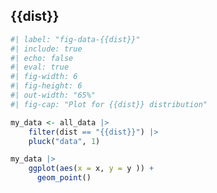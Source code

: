 
## {{dist}}

```r
#| label: "fig-data-{{dist}}"
#| include: true
#| echo: false
#| eval: true
#| fig-width: 6
#| fig-height: 6
#| out-width: "65%"
#| fig-cap: "Plot for {{dist}} distribution"

my_data <- all_data |>
    filter(dist == "{{dist}}") |>
    pluck("data", 1)

my_data |>
    ggplot(aes(x = x, y = y )) +
      geom_point()

```